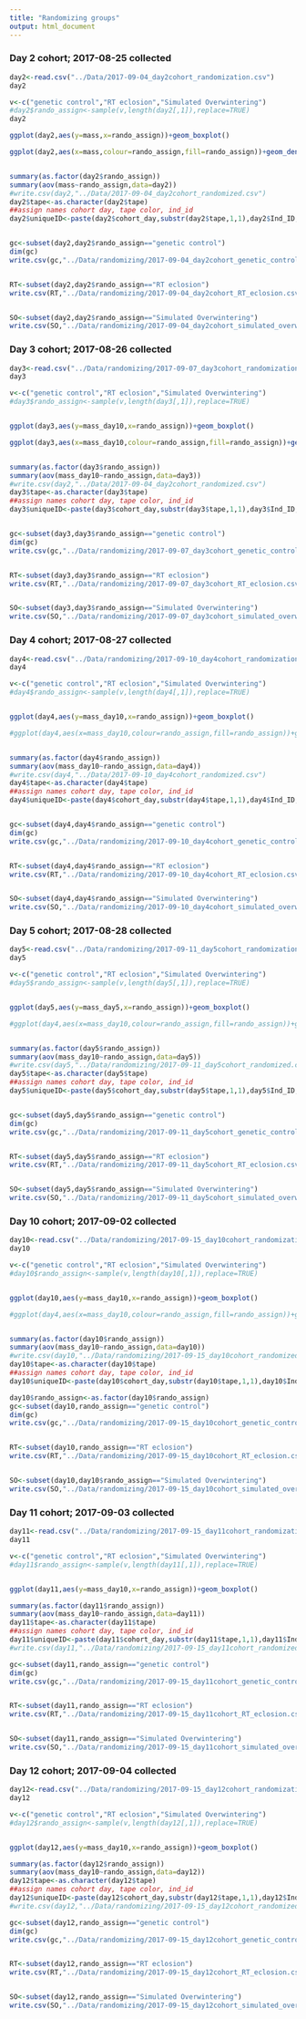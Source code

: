 ```yaml
---
title: "Randomizing groups"
output: html_document
---
```


### Day 2 cohort; 2017-08-25 collected   

```r
day2<-read.csv("../Data/2017-09-04_day2cohort_randomization.csv")
day2

v<-c("genetic control","RT eclosion","Simulated Overwintering")
#day2$rando_assign<-sample(v,length(day2[,1]),replace=TRUE)
day2

ggplot(day2,aes(y=mass,x=rando_assign))+geom_boxplot()

ggplot(day2,aes(x=mass,colour=rando_assign,fill=rando_assign))+geom_density(alpha=.5,position="identity")#+geom_histogram(binwidth=1,alpha=.5)


summary(as.factor(day2$rando_assign))
summary(aov(mass~rando_assign,data=day2))
#write.csv(day2,"../Data/2017-09-04_day2cohort_randomized.csv")
day2$tape<-as.character(day2$tape)
##assign names cohort day, tape color, ind_id
day2$uniqueID<-paste(day2$cohort_day,substr(day2$tape,1,1),day2$Ind_ID,sep="")


gc<-subset(day2,day2$rando_assign=="genetic control")
dim(gc)
write.csv(gc,"../Data/randomizing/2017-09-04_day2cohort_genetic_control.csv")


RT<-subset(day2,day2$rando_assign=="RT eclosion")
write.csv(RT,"../Data/randomizing/2017-09-04_day2cohort_RT_eclosion.csv")


SO<-subset(day2,day2$rando_assign=="Simulated Overwintering")
write.csv(SO,"../Data/randomizing/2017-09-04_day2cohort_simulated_overwintering.csv")
```

### Day 3 cohort; 2017-08-26 collected   

```r
day3<-read.csv("../Data/randomizing/2017-09-07_day3cohort_randomization.csv")
day3

v<-c("genetic control","RT eclosion","Simulated Overwintering")
#day3$rando_assign<-sample(v,length(day3[,1]),replace=TRUE)


ggplot(day3,aes(y=mass_day10,x=rando_assign))+geom_boxplot()

ggplot(day3,aes(x=mass_day10,colour=rando_assign,fill=rando_assign))+geom_density(alpha=.5,position="identity")#+geom_histogram(binwidth=1,alpha=.5)


summary(as.factor(day3$rando_assign))
summary(aov(mass_day10~rando_assign,data=day3))
#write.csv(day2,"../Data/2017-09-04_day2cohort_randomized.csv")
day3$tape<-as.character(day3$tape)
##assign names cohort day, tape color, ind_id
day3$uniqueID<-paste(day3$cohort_day,substr(day3$tape,1,1),day3$Ind_ID,sep="")


gc<-subset(day3,day3$rando_assign=="genetic control")
dim(gc)
write.csv(gc,"../Data/randomizing/2017-09-07_day3cohort_genetic_control.csv")


RT<-subset(day3,day3$rando_assign=="RT eclosion")
write.csv(RT,"../Data/randomizing/2017-09-07_day3cohort_RT_eclosion.csv")


SO<-subset(day3,day3$rando_assign=="Simulated Overwintering")
write.csv(SO,"../Data/randomizing/2017-09-07_day3cohort_simulated_overwintering.csv")
```


### Day 4 cohort; 2017-08-27 collected   

```r
day4<-read.csv("../Data/randomizing/2017-09-10_day4cohort_randomization.csv")
day4

v<-c("genetic control","RT eclosion","Simulated Overwintering")
#day4$rando_assign<-sample(v,length(day4[,1]),replace=TRUE)


ggplot(day4,aes(y=mass_day10,x=rando_assign))+geom_boxplot()

#ggplot(day4,aes(x=mass_day10,colour=rando_assign,fill=rando_assign))+geom_density(alpha=.5,position="identity")#+geom_histogram(binwidth=1,alpha=.5)


summary(as.factor(day4$rando_assign))
summary(aov(mass_day10~rando_assign,data=day4))
#write.csv(day4,"../Data/2017-09-10_day4cohort_randomized.csv")
day4$tape<-as.character(day4$tape)
##assign names cohort day, tape color, ind_id
day4$uniqueID<-paste(day4$cohort_day,substr(day4$tape,1,1),day4$Ind_ID,sep="")


gc<-subset(day4,day4$rando_assign=="genetic control")
dim(gc)
write.csv(gc,"../Data/randomizing/2017-09-10_day4cohort_genetic_control.csv")


RT<-subset(day4,day4$rando_assign=="RT eclosion")
write.csv(RT,"../Data/randomizing/2017-09-10_day4cohort_RT_eclosion.csv")


SO<-subset(day4,day4$rando_assign=="Simulated Overwintering")
write.csv(SO,"../Data/randomizing/2017-09-10_day4cohort_simulated_overwintering.csv")
```

### Day 5 cohort; 2017-08-28 collected   

```r
day5<-read.csv("../Data/randomizing/2017-09-11_day5cohort_randomization.csv")
day5

v<-c("genetic control","RT eclosion","Simulated Overwintering")
#day5$rando_assign<-sample(v,length(day5[,1]),replace=TRUE)


ggplot(day5,aes(y=mass_day5,x=rando_assign))+geom_boxplot()

#ggplot(day4,aes(x=mass_day10,colour=rando_assign,fill=rando_assign))+geom_density(alpha=.5,position="identity")#+geom_histogram(binwidth=1,alpha=.5)


summary(as.factor(day5$rando_assign))
summary(aov(mass_day10~rando_assign,data=day5))
#write.csv(day5,"../Data/randomizing/2017-09-11_day5cohort_randomized.csv")
day5$tape<-as.character(day5$tape)
##assign names cohort day, tape color, ind_id
day5$uniqueID<-paste(day5$cohort_day,substr(day5$tape,1,1),day5$Ind_ID,sep="")


gc<-subset(day5,day5$rando_assign=="genetic control")
dim(gc)
write.csv(gc,"../Data/randomizing/2017-09-11_day5cohort_genetic_control.csv")


RT<-subset(day5,day5$rando_assign=="RT eclosion")
write.csv(RT,"../Data/randomizing/2017-09-11_day5cohort_RT_eclosion.csv")


SO<-subset(day5,day5$rando_assign=="Simulated Overwintering")
write.csv(SO,"../Data/randomizing/2017-09-11_day5cohort_simulated_overwintering.csv")
```

### Day 10 cohort; 2017-09-02 collected   

```r
day10<-read.csv("../Data/randomizing/2017-09-15_day10cohort_randomization.csv")
day10

v<-c("genetic control","RT eclosion","Simulated Overwintering")
#day10$rando_assign<-sample(v,length(day10[,1]),replace=TRUE)


ggplot(day10,aes(y=mass_day10,x=rando_assign))+geom_boxplot()

#ggplot(day4,aes(x=mass_day10,colour=rando_assign,fill=rando_assign))+geom_density(alpha=.5,position="identity")#+geom_histogram(binwidth=1,alpha=.5)


summary(as.factor(day10$rando_assign))
summary(aov(mass_day10~rando_assign,data=day10))
#write.csv(day10,"../Data/randomizing/2017-09-15_day10cohort_randomized.csv")
day10$tape<-as.character(day10$tape)
##assign names cohort day, tape color, ind_id
day10$uniqueID<-paste(day10$cohort_day,substr(day10$tape,1,1),day10$Ind_ID,sep="")

day10$rando_assign<-as.factor(day10$rando_assign)
gc<-subset(day10,rando_assign=="genetic control")
dim(gc)
write.csv(gc,"../Data/randomizing/2017-09-15_day10cohort_genetic_control.csv")


RT<-subset(day10,rando_assign=="RT eclosion")
write.csv(RT,"../Data/randomizing/2017-09-15_day10cohort_RT_eclosion.csv")


SO<-subset(day10,day10$rando_assign=="Simulated Overwintering")
write.csv(SO,"../Data/randomizing/2017-09-15_day10cohort_simulated_overwintering.csv")
```


### Day 11 cohort; 2017-09-03 collected
```r
day11<-read.csv("../Data/randomizing/2017-09-15_day11cohort_randomization.csv")
day11

v<-c("genetic control","RT eclosion","Simulated Overwintering")
#day11$rando_assign<-sample(v,length(day11[,1]),replace=TRUE)


ggplot(day11,aes(y=mass_day10,x=rando_assign))+geom_boxplot()

summary(as.factor(day11$rando_assign))
summary(aov(mass_day10~rando_assign,data=day11))
day11$tape<-as.character(day11$tape)
##assign names cohort day, tape color, ind_id
day11$uniqueID<-paste(day11$cohort_day,substr(day11$tape,1,1),day11$Ind_ID,sep="")
#write.csv(day11,"../Data/randomizing/2017-09-15_day11cohort_randomized.csv")

gc<-subset(day11,rando_assign=="genetic control")
dim(gc)
write.csv(gc,"../Data/randomizing/2017-09-15_day11cohort_genetic_control.csv")


RT<-subset(day11,rando_assign=="RT eclosion")
write.csv(RT,"../Data/randomizing/2017-09-15_day11cohort_RT_eclosion.csv")


SO<-subset(day11,rando_assign=="Simulated Overwintering")
write.csv(SO,"../Data/randomizing/2017-09-15_day11cohort_simulated_overwintering.csv")
```


### Day 12 cohort; 2017-09-04 collected
```r
day12<-read.csv("../Data/randomizing/2017-09-15_day12cohort_randomization.csv")
day12

v<-c("genetic control","RT eclosion","Simulated Overwintering")
#day12$rando_assign<-sample(v,length(day12[,1]),replace=TRUE)


ggplot(day12,aes(y=mass_day10,x=rando_assign))+geom_boxplot()

summary(as.factor(day12$rando_assign))
summary(aov(mass_day10~rando_assign,data=day12))
day12$tape<-as.character(day12$tape)
##assign names cohort day, tape color, ind_id
day12$uniqueID<-paste(day12$cohort_day,substr(day12$tape,1,1),day12$Ind_ID,sep="")
#write.csv(day12,"../Data/randomizing/2017-09-15_day12cohort_randomized.csv")

gc<-subset(day12,rando_assign=="genetic control")
dim(gc)
write.csv(gc,"../Data/randomizing/2017-09-15_day12cohort_genetic_control.csv")


RT<-subset(day12,rando_assign=="RT eclosion")
write.csv(RT,"../Data/randomizing/2017-09-15_day12cohort_RT_eclosion.csv")


SO<-subset(day12,rando_assign=="Simulated Overwintering")
write.csv(SO,"../Data/randomizing/2017-09-15_day12cohort_simulated_overwintering.csv")
```
